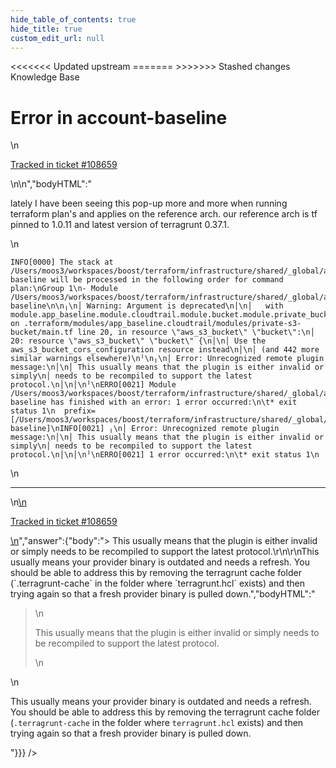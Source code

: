 ```yaml
---
hide_table_of_contents: true
hide_title: true
custom_edit_url: null
---
```



<head>
<<<<<<< Updated upstream
  <link rel="canonical" href="https://github.com/tnn-gruntwork-io/knowledge-base/discussions/434" />
=======
  <link rel="canonical" href="https://github.com/tnn-gruntwork-io/knowledge-base/discussions/434" />
>>>>>>> Stashed changes
</head>

<CenterLayout>
<span className="searchCategory">Knowledge Base</span>
<h1>Error in account-baseline</h1>
<GitHub discussion={{"id":"D_kwDOF8slf84APof0","number":434,"author":{"login":"moos3"},"title":"Error in account-baseline","body":"\nlately I have been seeing this pop-up more and more when running terraform plan's and applies on the reference arch. our reference arch is tf pinned to 1.0.11 and latest version of terragrunt 0.37.1. \r\n\r\n```\r\nINFO[0000] The stack at /Users/moos3/workspaces/boost/terraform/infrastructure/shared/_global/account-baseline will be processed in the following order for command plan:\r\nGroup 1\r\n- Module /Users/moos3/workspaces/boost/terraform/infrastructure/shared/_global/account-baseline\r\n\r\n╷\r\n│ Warning: Argument is deprecated\r\n│\r\n│   with module.app_baseline.module.cloudtrail.module.bucket.module.private_bucket.aws_s3_bucket.bucket,\r\n│   on .terraform/modules/app_baseline.cloudtrail/modules/private-s3-bucket/main.tf line 20, in resource \"aws_s3_bucket\" \"bucket\":\r\n│   20: resource \"aws_s3_bucket\" \"bucket\" {\r\n│\r\n│ Use the aws_s3_bucket_cors_configuration resource instead\r\n│\r\n│ (and 442 more similar warnings elsewhere)\r\n╵\r\n╷\r\n│ Error: Unrecognized remote plugin message:\r\n│\r\n│ This usually means that the plugin is either invalid or simply\r\n│ needs to be recompiled to support the latest protocol.\r\n│\r\n│\r\n╵\r\nERRO[0021] Module /Users/moos3/workspaces/boost/terraform/infrastructure/shared/_global/account-baseline has finished with an error: 1 error occurred:\r\n\t* exit status 1\r\n  prefix=[/Users/moos3/workspaces/boost/terraform/infrastructure/shared/_global/account-baseline]\r\nINFO[0021] ╷\r\n│ Error: Unrecognized remote plugin message:\r\n│\r\n│ This usually means that the plugin is either invalid or simply\r\n│ needs to be recompiled to support the latest protocol.\r\n│\r\n│\r\n╵\r\nERRO[0021] 1 error occurred:\r\n\t* exit status 1\r\n```\n\n---\n\n<ins datetime=\"2022-05-25T13:08:42Z\">\n  <p><a href=\"https://support.gruntwork.io/hc/requests/108659\">Tracked in ticket #108659</a></p>\n</ins>\n","bodyHTML":"<p dir=\"auto\">lately I have been seeing this pop-up more and more when running terraform plan's and applies on the reference arch. our reference arch is tf pinned to 1.0.11 and latest version of terragrunt 0.37.1.</p>\n<div class=\"snippet-clipboard-content notranslate position-relative overflow-auto\" data-snippet-clipboard-copy-content=\"INFO[0000] The stack at /Users/moos3/workspaces/boost/terraform/infrastructure/shared/_global/account-baseline will be processed in the following order for command plan:\nGroup 1\n- Module /Users/moos3/workspaces/boost/terraform/infrastructure/shared/_global/account-baseline\n\n╷\n│ Warning: Argument is deprecated\n│\n│   with module.app_baseline.module.cloudtrail.module.bucket.module.private_bucket.aws_s3_bucket.bucket,\n│   on .terraform/modules/app_baseline.cloudtrail/modules/private-s3-bucket/main.tf line 20, in resource &quot;aws_s3_bucket&quot; &quot;bucket&quot;:\n│   20: resource &quot;aws_s3_bucket&quot; &quot;bucket&quot; {\n│\n│ Use the aws_s3_bucket_cors_configuration resource instead\n│\n│ (and 442 more similar warnings elsewhere)\n╵\n╷\n│ Error: Unrecognized remote plugin message:\n│\n│ This usually means that the plugin is either invalid or simply\n│ needs to be recompiled to support the latest protocol.\n│\n│\n╵\nERRO[0021] Module /Users/moos3/workspaces/boost/terraform/infrastructure/shared/_global/account-baseline has finished with an error: 1 error occurred:\n\t* exit status 1\n  prefix=[/Users/moos3/workspaces/boost/terraform/infrastructure/shared/_global/account-baseline]\nINFO[0021] ╷\n│ Error: Unrecognized remote plugin message:\n│\n│ This usually means that the plugin is either invalid or simply\n│ needs to be recompiled to support the latest protocol.\n│\n│\n╵\nERRO[0021] 1 error occurred:\n\t* exit status 1\"><pre class=\"notranslate\"><code class=\"notranslate\">INFO[0000] The stack at /Users/moos3/workspaces/boost/terraform/infrastructure/shared/_global/account-baseline will be processed in the following order for command plan:\nGroup 1\n- Module /Users/moos3/workspaces/boost/terraform/infrastructure/shared/_global/account-baseline\n\n╷\n│ Warning: Argument is deprecated\n│\n│   with module.app_baseline.module.cloudtrail.module.bucket.module.private_bucket.aws_s3_bucket.bucket,\n│   on .terraform/modules/app_baseline.cloudtrail/modules/private-s3-bucket/main.tf line 20, in resource \"aws_s3_bucket\" \"bucket\":\n│   20: resource \"aws_s3_bucket\" \"bucket\" {\n│\n│ Use the aws_s3_bucket_cors_configuration resource instead\n│\n│ (and 442 more similar warnings elsewhere)\n╵\n╷\n│ Error: Unrecognized remote plugin message:\n│\n│ This usually means that the plugin is either invalid or simply\n│ needs to be recompiled to support the latest protocol.\n│\n│\n╵\nERRO[0021] Module /Users/moos3/workspaces/boost/terraform/infrastructure/shared/_global/account-baseline has finished with an error: 1 error occurred:\n\t* exit status 1\n  prefix=[/Users/moos3/workspaces/boost/terraform/infrastructure/shared/_global/account-baseline]\nINFO[0021] ╷\n│ Error: Unrecognized remote plugin message:\n│\n│ This usually means that the plugin is either invalid or simply\n│ needs to be recompiled to support the latest protocol.\n│\n│\n╵\nERRO[0021] 1 error occurred:\n\t* exit status 1\n</code></pre></div>\n<hr>\n<ins datetime=\"2022-05-25T13:08:42Z\">\n  <p dir=\"auto\"><a href=\"https://support.gruntwork.io/hc/requests/108659\" rel=\"nofollow\">Tracked in ticket #108659</a></p>\n</ins>","answer":{"body":"> This usually means that the plugin is either invalid or simply needs to be recompiled to support the latest protocol.\r\n\r\nThis usually means your provider binary is outdated and needs a refresh. You should be able to address this by removing the terragrunt cache folder (`.terragrunt-cache` in the folder where `terragrunt.hcl` exists) and then trying again so that a fresh provider binary is pulled down.","bodyHTML":"<blockquote>\n<p dir=\"auto\">This usually means that the plugin is either invalid or simply needs to be recompiled to support the latest protocol.</p>\n</blockquote>\n<p dir=\"auto\">This usually means your provider binary is outdated and needs a refresh. You should be able to address this by removing the terragrunt cache folder (<code class=\"notranslate\">.terragrunt-cache</code> in the folder where <code class=\"notranslate\">terragrunt.hcl</code> exists) and then trying again so that a fresh provider binary is pulled down.</p>"}}} />

</CenterLayout>
  

<!-- ##DOCS-SOURCER-START
{
  "sourcePlugin": "github-discussions",
  "hash": "4e08b112dea43f4f7931b4249526e5cd"
}
##DOCS-SOURCER-END -->
